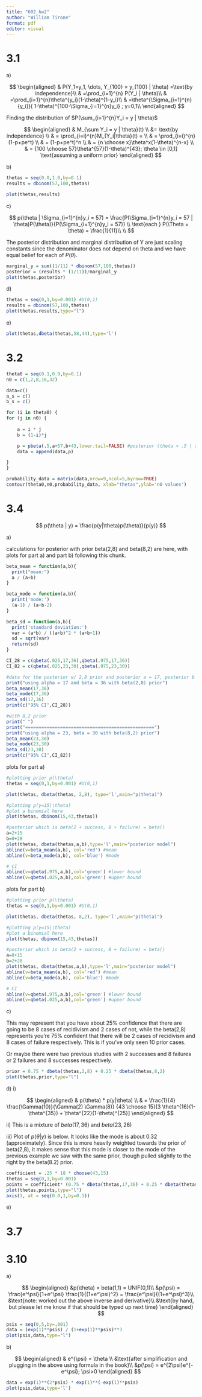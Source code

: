 ```yaml
---
title: "602_hw2"
author: "William Tirone"
format: pdf
editor: visual
---
```


# 3.1

a\)

$$
\begin{aligned}
& P(Y_1=y_1, \dots, Y_{100} = y_{100} | \theta) =\text{by independence}\\
& =\prod_{i=1}^{n} P(Y_i | \theta)\\
& =\prod_{i=1}^{n}\theta^{y_i}(1-\theta)^{1-y_i}\\
& =\theta^{\Sigma_{i=1}^{n} {y_i}}( 1-\theta)^{100-\Sigma_{i=1}^{n}y_i} ;  y=0,1\\
\end{aligned}
$$

Finding the distribution of $P(\sum_{i=1}^{n}Y_i = y | \theta)$

$$
\begin{aligned}
& M_{\sum Y_i = y | \theta}(t) \\
&= \text{by independence} \\ 
& = \prod_{i=i}^{n}M_{Y_i|\theta}(t) = \\
& = \prod_{i=i}^{n}(1-p+pe^t) \\
& = (1-p+pe^t)^n  \\
& = {n \choose x}\theta^x(1-\theta)^{n-x} \\
& = {100 \choose 57}\theta^{57}(1-\theta)^{43}; \theta \in [0,1] \text{assuming a uniform prior}
\end{aligned}
$$

b\)

```r
thetas = seq(0.0,1.0,by=0.1)
results = dbinom(57,100,thetas)

plot(thetas,results)
```

c\)

$$
p(\theta | \Sigma_{i=1}^{n}y_i = 57) = \frac{P(\Sigma_{i=1}^{n}y_i = 57 | \theta)P(\theta)}{P(\Sigma_{i=1}^{n}y_i = 57)}  \\
\text{each } P(\Theta = \theta) = \frac{1}{11}\\
\\
$$

The posterior distribution and marginal distribution of Y are just scaling constants since the denominator does not depend on theta and we have equal belief for each of $P(\theta)$.

```r

marginal_y = sum((1/11) * dbinom(57,100,thetas))
posterior = (results * (1/11))/marginal_y
plot(thetas,posterior)
```

d\)

```r
thetas = seq(0,1,by=0.001) #U(0,1)
results = dbinom(57,100,thetas)
plot(thetas,results,type="l")
```

e\)

```r
plot(thetas,dbeta(thetas,58,44),type='l')
```

# 3.2

```r

theta0 = seq(0.1,0.9,by=0.1)
n0 = c(1,2,8,16,32)

data=c()
a_s = c()
b_s = c()

for (i in theta0) {
for (j in n0) {
  
    a = i * j
    b = (1-i)*j

    p = pbeta(.5,a+57,b+43,lower.tail=FALSE) #posterior (theta > .5 | sum = 57)
    data = append(data,p)

}
}

probability_data = matrix(data,nrow=9,ncol=5,byrow=TRUE)
contour(theta0,n0,probability_data, xlab="thetas",ylab='n0 values')
```

# 3.4

$$
p(\theta | y) = \frac{p(y|\theta)p(\theta)}{p(y)}
$$

a\)

calculations for posterior with prior beta(2,8) and beta(8,2) are here, with plots for part a) and part b) following this chunk.

```r
beta_mean = function(a,b){
  print("mean:")
  a / (a+b)
}

beta_mode = function(a,b){
  print('mode:')
  (a-1) / (a+b-2)
}

beta_sd = function(a,b){
  print('standard deviation:')
  var = (a*b) / ((a+b)^2 * (a+b+1))
  sd = sqrt(var)
  return(sd) 
}

CI_28 = c(qbeta(.025,17,36),qbeta(.975,17,36))
CI_82 = c(qbeta(.025,23,30),qbeta(.975,23,30))

#data for the posterior w/ 2,8 prior and posterior a = 17, posterior b = 36
print("using alpha = 17 and beta = 36 with beta(2,8) prior")
beta_mean(17,36)
beta_mode(17,36)
beta_sd(17,36)
print(c("95% CI",CI_28))

#with 8,2 prior 
print(" ")
print("================================================")
print("using alpha = 23, beta = 30 with beta(8,2) prior")
beta_mean(23,30)
beta_mode(23,30)
beta_sd(23,30)
print(c("95% CI",CI_82))
```

plots for part a)

```r
#plotting prior p(\theta)
thetas = seq(0,1,by=0.001) #U(0,1)

plot(thetas, dbeta(thetas, 2,8), type='l',main="p(theta)")

#plotting p(y=15|\theta)
#plot a binomial here 
plot(thetas, dbinom(15,43,thetas))

#posterior which is beta(2 + success, 8 + failure) = beta()
a=2+15
b=8+28
plot(thetas, dbeta(thetas,a,b),type='l',main="posterior model")
abline(v=beta_mean(a,b), col='red') #mean
abline(v=beta_mode(a,b), col='blue') #mode

# CI 
abline(v=qbeta(.975,a,b),col='green') #lower bound 
abline(v=qbeta(.025,a,b),col='green') #upper bound 
```

plots for part b)

```r

#plotting prior p(\theta)
thetas = seq(0,1,by=0.001) #U(0,1)

plot(thetas, dbeta(thetas, 8,2), type='l',main="p(theta)")

#plotting p(y=15|\theta)
#plot a binomial here 
plot(thetas, dbinom(15,43,thetas))

#posterior which is beta(2 + success, 8 + failure) = beta()
a=8+15
b=2+28
plot(thetas, dbeta(thetas,a,b),type='l',main="posterior model")
abline(v=beta_mean(a,b), col='red') #mean
abline(v=beta_mode(a,b), col='blue') #mode

# CI 
abline(v=qbeta(.975,a,b),col='green') #lower bound 
abline(v=qbeta(.025,a,b),col='green') #upper bound 
```

c\)

This may represent that you have about 25% confidence that there are going to be 8 cases of recidivism and 2 cases of not, while the beta(2,8) represents you're 75% confident that there will be 2 cases of recidivism and 8 cases of failure respectively. This is if you've only seen 10 prior cases.

Or maybe there were two previous studies with 2 successes and 8 failures or 2 failures and 8 successes respectively.

```r
prior = 0.75 * dbeta(thetas,2,8) + 0.25 * dbeta(thetas,8,2)
plot(thetas,prior,type="l")
```

d\) i)

$$
\begin{aligned}
& p(\theta) * p(y|\theta) \\ 
& = \frac{1}{4} \frac{\Gamma(10)}{\Gamma(2) \Gamma(8)} {43 \choose 15}[3 \theta^{16}(1-\theta^{35}) + \theta^{22}(1-\theta)^{25}]
\end{aligned}
$$

ii\) This is a mixture of $beta(17,36)$ and $beta(23,26)$

iii\) Plot of $p(\theta|y)$ is below. It looks like the mode is about 0.32 (approximately). Since this is more heavily weighted towards the prior of beta(2,8), it makes sense that this mode is closer to the mode of the previous example we saw with the same prior, though pulled slightly to the right by the beta(8.2) prior.

```r
coefficient = .25 * 18 * choose(43,15)
thetas = seq(0,1,by=0.001)
points = coefficient* (0.75 * dbeta(thetas,17,36) + 0.25 * dbeta(thetas,23,26))
plot(thetas,points,type="l")
axis(1, at = seq(0.0,1,by=0.1))
```

e\)

# 3.7

# 3.10 

a\)

$$
\begin{aligned}
&p(\theta) = beta(1,1) = UNIF(0,1)\\
&p(\psi) = \frac{e^\psi}{1+e^\psi} \frac{1}{(1+e^\psi)^2} = \frac{e^\psi}{(1+e^\psi)^3}\\
&\text{note: worked out the above inverse and derivative}\\
&\text{by hand, but please let me know if that should be typed up next time}
\end{aligned}
$$

```r
psis = seq(0,5,by=.001)
data = (exp(1)**psis) / (1+exp(1)**psis)**3
plot(psis,data,type="l")
```

b\)

$$
\begin{aligned}
& e^{\psi} = \theta \\ 
&\text{after simplification and plugging in the above using formula in the book}\\
&p(\psi) = e^{2\psi}e^{-e^\psi}; \psi>0
\end{aligned}
$$

```r
data = exp(1)**(2*psis) * exp(1)**(-exp(1)**psis)
plot(psis,data,type='l')
```
